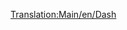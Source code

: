 [[Translation:Main/en/Dash]]{{hu/Navbox Mozdonyok}}
{{hu/Vonatok|Name="Dash"
|Image=[[File:en/Dash.png]]
|Name="Dash"
|Cost=£16,406 ($32.812)
|Speed=120 km/h (75 mph)
|Weight=38 t
|Power=700 LE (523 kW)
|Annual=£1,066 ($2.132)
|Designed=1984
|Lifespan=15
|Capacity=80 utas
|Leírás=A Dash egy dízel motorvonat, mely alapértelmezés szerint két egységből áll és utasokat szállít, lényegében ugyanúgy, mint a [[Main/hu/Manley-Morel DMU|Manley-Morel DMU]] valamivel nagyobb sebességgel, teljesítménnyel és kapacitással. 

Mint a Manley-Morel DMU, a "Dash" is csak könnyű személyforgalomra alkalmas, mivel nehezebb áru szállításához és több kocsi vontatásához kevés a teljesítménye. A teljesítmény és a kapacitás növelése érdekében több egységet is össze lehet kapcsolni (a valós motorvonatok módjára), de a maximum sebesség változatlan marad, így forgalmasabb útvonalakon jobb választás lehet az [[Main/hu/SH "125"|SH "125"]], vagy akár a [[Main/hu/T.I.M|"T.I.M."]], amint bevezetik. 

Érdemes továbbá megjegyezni, hogy ha nagyobb vasúti hálózatunk van, és gyorsabb vonatok jelennek meg, azok feltorlódhatnak a lassabb motorvonatok mögött, így az egész vasúti hálózatunk lelassulhat. Érdemes tehát ilyenkor átgondolni, hogy a dízel motorvonatokat lecseréljük, a dízel motorvonatokat külön pályán futtatjuk, vagy [[Main/hu/Irányonként dupla pálya|előzési szakaszokat]] hozunk létre dupla vágánypárok létesítésével. 

|Valósság=Az ún. második generáció (eltekintve a 14-es sorozatú sínbuszoktól) első tagjaként a ''British Rail 150'' "Sprintert" (sokjelentésű becenevén a 'Dash'-t) az 1980-as évek közepén vezették be a dízel motorvonatok korábbi, 1950-es évek végéig visszavezethető generációjának kiváltására. A helyi vasúti forgalmat üzemeltető British Regional Railways meghatározó típusa annak 1990 és 1996 közti privatizációjáig, vidéki és elővárosi forgalomban a mai napig szolgál.
}}